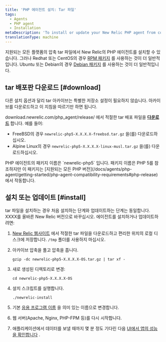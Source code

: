 ```yaml
---
title: 'PHP 에이전트 설치: Tar 파일'
tags:
  - Agents
  - PHP agent
  - Installation
metaDescription: 'To install or update your New Relic PHP agent from compressed tar archives, start here.'
translationType: machine
---
```


지원되는 모든 플랫폼의 압축 tar 파일에서 New Relic의 PHP 에이전트를 설치할 수 있습니다. 그러나 Redhat 또는 CentOS의 경우 [RPM 패키지](/docs/agents/php-agent/installation/php-agent-installation-aws-linux-redhat-centos/) 를 사용하는 것이 더 일반적입니다. Ubuntu 또는 Debian의 경우 [Debian 패키지](/docs/agents/php-agent/installation/php-agent-installation-ubuntu-debian) 를 사용하는 것이 더 일반적입니다.

## tar 배포판 다운로드 [#download]

다른 설치 옵션과 달리 tar 아카이브는 특별한 저장소 설정이 필요하지 않습니다. 아카이브를 다운로드하고 이 지침을 따르기만 하면 됩니다.

download.newrelic.com/php_agent/release/ 에서 적절한 tar 배포 파일을 **[다운로드](https://download.newrelic.com/php_agent/release/)** 합니다. 예를 들어:

* FreeBSD의 경우 `newrelic-php5-X.X.X.X-freebsd.tar.gz` 을(를) 다운로드하십시오.
* Alpine Linux의 경우 `newrelic-php5-X.X.X.X-linux-musl.tar.gz` 을(를) 다운로드하십시오.

<Callout variant="tip">
  PHP 에이전트의 패키지 이름은 `newrelic-php5` 입니다. 패키지 이름은 PHP 5를 참조하지만 이 패키지는 [지원되는 모든 PHP 버전](/docs/agents/php-agent/getting-started/php-agent-compatibility-requirements#php-release) 에서 작동합니다.
</Callout>

## 설치 또는 업데이트 [#install]

tar 파일을 설치하는 경우 처음 설치하는 단계와 업데이트하는 단계는 동일합니다. XXXX를 올바른 New Relic 버전으로 바꾸십시오. 에이전트를 설치하거나 업데이트하려면:

1. [New Relic 웹사이트](https://download.newrelic.com/php_agent/release/) 에서 적절한 tar 파일을 다운로드하고 편리한 위치의 로컬 디스크에 저장합니다. `/tmp` 폴더를 사용하지 마십시오.

2. 아카이브 압축을 풀고 압축을 풉니다.

   ```
   gzip -dc newrelic-php5-X.X.X.X-OS.tar.gz | tar xf -
   ```

3. 새로 생성된 디렉토리로 변경:

   ```
   cd newrelic-php5-X.X.X.X-OS
   ```

4. 설치 스크립트를 실행합니다.

   ```
   ./newrelic-install
   ```

5. 기본 [응용 프로그램 이름](/docs/site/naming-your-application) 을 의미 있는 이름으로 변경합니다.

6. 웹 서버(Apache, Nginx, PHP-FPM 등)를 다시 시작합니다.

7. 애플리케이션에서 데이터를 보낼 때까지 몇 분 정도 기다린 다음 [UI에서 앱의 성능을 확인합니다](/docs/apm/applications-menu/monitoring/apm-overview-page) .

<InstallFeedback/>